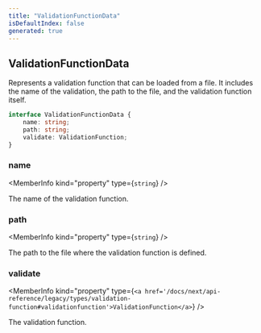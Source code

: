 ```yaml
---
title: "ValidationFunctionData"
isDefaultIndex: false
generated: true
---
```



<!-- This file was generated from the CommandKit source. Do not modify. Instead, re-run the "docgen" script -->


## ValidationFunctionData

<GenerationInfo sourceFile="packages/legacy/src/loadLegacyValidations.ts" sourceLine="56" packageName="@commandkit/legacy" />

Represents a validation function that can be loaded from a file.
It includes the name of the validation, the path to the file, and the validation function itself.

```ts title="Signature"
interface ValidationFunctionData {
    name: string;
    path: string;
    validate: ValidationFunction;
}
```

<div className="members-wrapper">

### name

<MemberInfo kind="property" type={`string`}   />

The name of the validation function.
### path

<MemberInfo kind="property" type={`string`}   />

The path to the file where the validation function is defined.
### validate

<MemberInfo kind="property" type={`<a href='/docs/next/api-reference/legacy/types/validation-function#validationfunction'>ValidationFunction</a>`}   />

The validation function.


</div>
